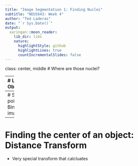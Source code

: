 ```yaml
---
title: "Image Segmentation 1: Finding Nuclei"
subtitle: "NEUS643: Week 4"
author: "Ted Laderas"
date: "`r Sys.Date()`"
output:
  xaringan::moon_reader:
    lib_dir: libs
    nature:
      highlightStyle: github
      highlightLines: true
      countIncrementalSlides: false
---
```

class: center, middle
# Where are those nuclei?

---
# Learning Objectives

- **Learn** and **apply** *segmentation* algorithms to detect objects in an image
- **Understand** and **correct** for issues that may affect segmentation of an image
- **Use** a distance transform to find the centers of a detected object

---
# Starting point: Binarized image


---
# Finding the center of an object: Distance Transform

- Very special transform that calcluates

